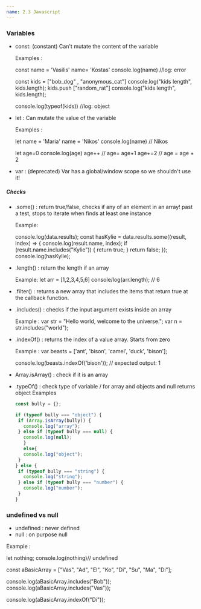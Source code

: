 ```yaml
---
name: 2.3 Javascript
---
```

### Variables
- const: (constant) Can't mutate the content of the variable

  Examples :

    const name = 'Vasilis'
    name= 'Kostas'
    console.log(name) //log: error

    const kids = ["bob_dog" , "anonymous_cat"]
    console.log("kids length", kids.length);
    kids.push ["random_rat"]
    console.log("kids length", kids.length);

    console.log(typeof(kids)) //log: object

- let :  Can mutate the value of the variable

  Examples :

    let name = 'Maria'
    name = 'Nikos'
    console.log(name) // Nikos


    let age=0
    console.log(age)
    age++ // age= age+1
    age+=2 // age = age + 2

- var : (deprecated) Var has a global/window scope so we shouldn't use it! 

##### Checks
- .some() : return true/false, checks if any of an element in an array! past a test, stops to iterate when finds at least one instance    
  
  Example: 

    console.log(data.results);
    const hasKylie = data.results.some((result, index) => {
      console.log(result.name, index);
      if (result.name.includes("Kylie")) {
        return true;
      }
      return false;
    });
    console.log(hasKylie);

-  .length() :  return the length if an array
   
   Example:
    let arr = [1,2,3,4,5,6]
    console/log(arr.length); // 6 

- .filter() : returns a new array that includes the items that return true at the callback function.


- .includes() : checks if the input argument exists inside an array 
   
   Example :
    var str = "Hello world, welcome to the universe.";
    var n = str.includes("world");

- .indexOf() : returns the index of a value array. Starts  from zero 
  
  Example :
   var beasts = ['ant', 'bison', 'camel', 'duck', 'bison'];

   console.log(beasts.indexOf('bison')); // expected output: 1  

- Array.isArray() : check if it is an array

- .typeOf() : check type of variable / for array and objects and null returns object 
  Examples

   ```js
  const bully = {};

  if (typeof bully === "object") {
    if (Array.isArray(bully)) {
      console.log("array");
    } else if (typeof bully === null) {
      console.log(null);
      }
      else{
      console.log("object");
    }
  } else {
    if (typeof bully === "string") {
      console.log("string");
    } else if (typeof bully === "number") {
      console.log("number");
    }
  }
  ```


### undefined vs null 

- undefined : never defined
- null : on purpose null 

Example :

  let nothing;
  console.log(nothing)// undefined


  const aBasicArray = ["Vas", "Ad", "El", "Ko", "Di", "Su", "Ma", "Di"];

  console.log(aBasicArray.includes("Bob"));
  console.log(aBasicArray.includes("Vas"));

  console.log(aBasicArray.indexOf("Di"));
